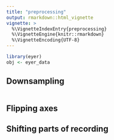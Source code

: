 ```yaml
---
title: "preprocessing"
output: rmarkdown::html_vignette
vignette: >
  %\VignetteIndexEntry{preprocessing}
  %\VignetteEngine{knitr::rmarkdown}
  %\VignetteEncoding{UTF-8}
---
```


```r
library(eyer)
obj <- eyer_data
```

## Downsampling

```r

```

## Flipping axes

## Shifting parts of recording
